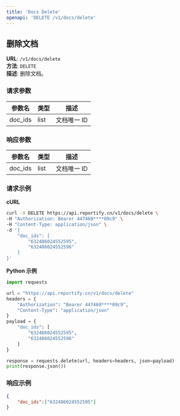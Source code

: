 ```yaml
---
title: 'Docs Delete'
openapi: 'DELETE /v1/docs/delete'
---
```


## 删除文档

**URL**: `/v1/docs/delete`  
**方法**: `DELETE`  
**描述**: 删除文档。

### 请求参数
| 参数名 | 类型 | 描述       |
|--------|------|------------|
| doc_ids     | list  | 文档唯一 ID |

### 响应参数
| 参数名 | 类型 | 描述         |
|--------|------|--------------|
| doc_ids     | list  | 文档唯一 ID |

### 请求示例

**cURL**
```bash
curl -X DELETE https://api.reportify.cn/v1/docs/delete \
-H "Authorization: Bearer 447460****09c9" \
-H "Content-Type: application/json" \
-d '{
    "doc_ids": [
        "632486024552595",
        "632486024552596"        
    ]
}'
```

**Python 示例**
```python
import requests

url = "https://api.reportify.cn/v1/docs/delete"
headers = {
    "Authorization": "Bearer 447460****09c9",
    "Content-Type": "application/json"
}
payload = {
    "doc_ids": [
        "632486024552595",
        "632486024552596"
    ]
}

response = requests.delete(url, headers=headers, json=payload)
print(response.json())
```

### 响应示例
```json
{
    "doc_ids":["632486024552595"]
}
```

